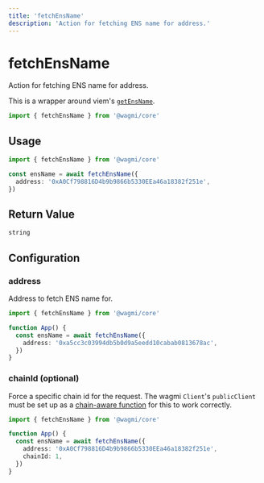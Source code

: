 ```yaml
---
title: 'fetchEnsName'
description: 'Action for fetching ENS name for address.'
---
```


# fetchEnsName

Action for fetching ENS name for address.

This is a wrapper around viem's [`getEnsName`](https://viem.sh/docs/ens/actions/getEnsName.html).

```ts
import { fetchEnsName } from '@wagmi/core'
```

## Usage

```ts
import { fetchEnsName } from '@wagmi/core'

const ensName = await fetchEnsName({
  address: '0xA0Cf798816D4b9b9866b5330EEa46a18382f251e',
})
```

## Return Value

```ts
string
```

## Configuration

### address

Address to fetch ENS name for.

```ts {5}
import { fetchEnsName } from '@wagmi/core'

function App() {
  const ensName = await fetchEnsName({
    address: '0xa5cc3c03994db5b0d9a5eedd10cabab0813678ac',
  })
}
```

### chainId (optional)

Force a specific chain id for the request. The wagmi `Client`'s `publicClient` must be set up as a [chain-aware function](/core/config#publicclient-optional) for this to work correctly.

```ts {6}
import { fetchEnsName } from '@wagmi/core'

function App() {
  const ensName = await fetchEnsName({
    address: '0xA0Cf798816D4b9b9866b5330EEa46a18382f251e',
    chainId: 1,
  })
}
```
